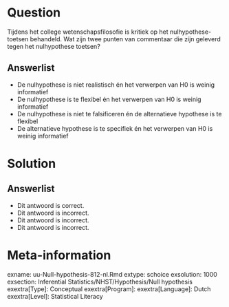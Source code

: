 Question
========
  
Tijdens het college wetenschapsfilosofie is kritiek op het nulhypothese-toetsen behandeld. Wat zijn twee punten van commentaar die zijn geleverd tegen het nulhypothese toetsen?
  
Answerlist
----------
* De nulhypothese is niet realistisch én het verwerpen van H0 is weinig informatief
* De nulhypothese is te flexibel én het verwerpen van H0 is weinig informatief
* De nulhypothese is niet te falsificeren én de alternatieve hypothese is te flexibel
* De alternatieve hypothese is te specifiek én het verwerpen van H0 is weinig informatief

Solution
========



Answerlist
----------
* Dit antwoord is correct.
* Dit antwoord is incorrect.
* Dit antwoord is incorrect.
* Dit antwoord is incorrect.

Meta-information
================
exname: uu-Null-hypothesis-812-nl.Rmd
extype: schoice
exsolution: 1000
exsection: Inferential Statistics/NHST/Hypothesis/Null hypothesis
exextra[Type]: Conceptual
exextra[Program]: 
exextra[Language]: Dutch
exextra[Level]: Statistical Literacy